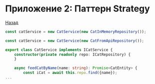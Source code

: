 # Приложение 2: Паттерн Strategy

[Назад](/slides/4)

```ts
const catService = new CatService(new CatInMemoryRepository());

const catService = new CatService(new CatFromApiRepository());
```

```ts
export class CatService implements ICatService {
    constructor(private readonly repo: ICatRepository) {
    }

    async feedCatByName(name: string): Promise<CatEntity> {
        const iCat = await this.repo.find({name});
...
```
